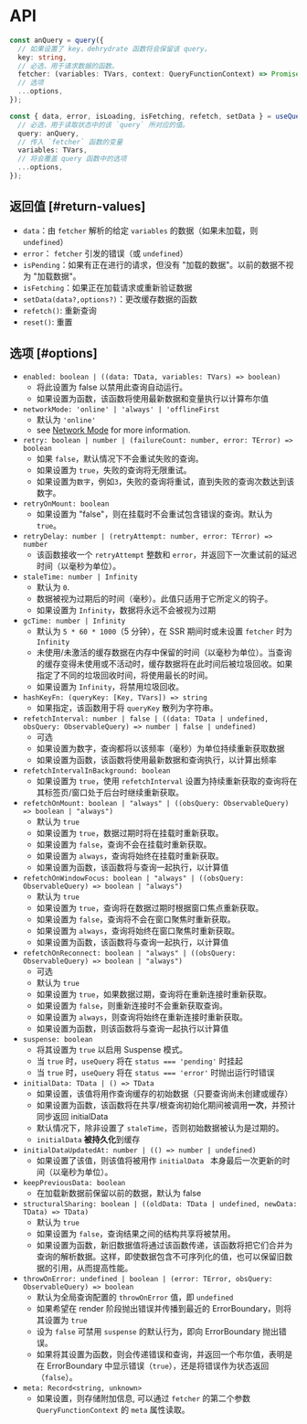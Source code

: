 # API

```ts
const anQuery = query({
  // 如果设置了 key，dehrydrate 函数将会保留该 query。
  key: string,
  // 必选，用于请求数据的函数。
  fetcher: (variables: TVars, context: QueryFunctionContext) => Promise<TData>,
  // 选项
  ...options,
});
```

```ts
const { data, error, isLoading, isFetching, refetch, setData } = useQuery({
  // 必选，用于读取状态中的该 `query` 所对应的值。
  query: anQuery,
  // 传入 `fetcher` 函数的变量
  variables: TVars,
  // 将会覆盖 query 函数中的选项
  ...options,
});
```

## 返回值 [#return-values]

- `data`：由 `fetcher` 解析的给定 `variables` 的数据（如果未加载，则 `undefined`）
- `error`： `fetcher` 引发的错误（或 `undefined`）
- `isPending`：如果有正在进行的请求，但没有 "加载的数据"。以前的数据不视为 "加载数据"。
- `isFetching`：如果正在加载请求或重新验证数据
- `setData(data?,options?)`：更改缓存数据的函数
- `refetch()`: 重新查询
- `reset()`: 重置

## 选项 [#options]

- `enabled: boolean | ((data: TData, variables: TVars) => boolean)`
  - 将此设置为 false 以禁用此查询自动运行。
  - 如果设置为函数，该函数将使用最新数据和变量执行以计算布尔值
- `networkMode: 'online' | 'always' | 'offlineFirst`
  - 默认为 `'online'`
  - see [Network Mode](../guides/network-mode) for more information.
- `retry: boolean | number | (failureCount: number, error: TError) => boolean`
  - 如果 `false`，默认情况下不会重试失败的查询。
  - 如果设置为 `true`，失败的查询将无限重试。
  - 如果设置为`数字`，例如`3`，失败的查询将重试，直到失败的查询次数达到该数字。
- `retryOnMount: boolean`
  - 如果设置为 "false"，则在挂载时不会重试包含错误的查询。默认为 `true`。
- `retryDelay: number | (retryAttempt: number, error: TError) => number`
  - 该函数接收一个 `retryAttempt` 整数和 `error`，并返回下一次重试前的延迟时间（以毫秒为单位）。
- `staleTime: number | Infinity`
  - 默认为 `0`.
  - 数据被视为过期后的时间（毫秒）。此值只适用于它所定义的钩子。
  - 如果设置为 `Infinity`，数据将永远不会被视为过期
- `gcTime: number | Infinity`
  - 默认为 `5 * 60 * 1000`（5 分钟），在 SSR 期间时或未设置 `fetcher` 时为 `Infinity`
  - 未使用/未激活的缓存数据在内存中保留的时间（以毫秒为单位）。当查询的缓存变得未使用或不活动时，缓存数据将在此时间后被垃圾回收。如果指定了不同的垃圾回收时间，将使用最长的时间。
  - 如果设置为 `Infinity`，将禁用垃圾回收。
- `hashKeyFn: (queryKey: [Key, TVars]) => string`
  - 如果指定，该函数用于将 `queryKey` 散列为字符串。
- `refetchInterval: number | false | ((data: TData | undefined, obsQuery: ObservableQuery) => number | false | undefined)`
  - 可选
  - 如果设置为数字，查询都将以该频率（毫秒）为单位持续重新获取数据
  - 如果设置为函数，该函数将使用最新数据和查询执行，以计算出频率
- `refetchIntervalInBackground: boolean`
  - 如果设置为 `true`，使用 `refetchInterval` 设置为持续重新获取的查询将在其标签页/窗口处于后台时继续重新获取。
- `refetchOnMount: boolean | "always" | ((obsQuery: ObservableQuery) => boolean | "always")`
  - 默认为 `true`
  - 如果设置为 `true`，数据过期时将在挂载时重新获取。
  - 如果设置为 `false`，查询不会在挂载时重新获取。
  - 如果设置为 `always`，查询将始终在挂载时重新获取。
  - 如果设置为函数，该函数将与查询一起执行，以计算值
- `refetchOnWindowFocus: boolean | "always" | ((obsQuery: ObservableQuery) => boolean | "always")`
  - 默认为 `true`
  - 如果设置为 `true`，查询将在数据过期时根据窗口焦点重新获取。
  - 如果设置为 `false`，查询将不会在窗口聚焦时重新获取。
  - 如果设置为 `always`，查询将始终在窗口聚焦时重新获取。
  - 如果设置为函数，该函数将与查询一起执行，以计算值
- `refetchOnReconnect: boolean | "always" | ((obsQuery: ObservableQuery) => boolean | "always")`
  - 可选
  - 默认为 `true`
  - 如果设置为 `true`，如果数据过期，查询将在重新连接时重新获取。
  - 如果设置为 `false`，则重新连接时不会重新获取查询。
  - 如果设置为 `always`，则查询将始终在重新连接时重新获取。
  - 如果设置为函数，则该函数将与查询一起执行以计算值
- `suspense: boolean`
  - 将其设置为 `true` 以启用 Suspense 模式。
  - 当 `true` 时，`useQuery` 将在 `status === 'pending'` 时挂起
  - 当 `true` 时，`useQuery` 将在 `status === 'error'` 时抛出运行时错误
- `initialData: TData | () => TData`
  - 如果设置，该值将用作查询缓存的初始数据（只要查询尚未创建或缓存）
  - 如果设置为函数，该函数将在共享/根查询初始化期间被调用**一次**，并预计同步返回 initialData
  - 默认情况下，除非设置了 `staleTime`，否则初始数据被认为是过期的。
  - `initialData` **被持久化**到缓存
- `initialDataUpdatedAt: number | (() => number | undefined)`
  - 如果设置了该值，则该值将被用作 `initialData ` 本身最后一次更新的时间（以毫秒为单位）。
- `keepPreviousData: boolean`
  - 在加载新数据前保留以前的数据，默认为 false
- `structuralSharing: boolean | ((oldData: TData | undefined, newData: TData) => TData)`
  - 默认为 `true`
  - 如果设置为 `false`，查询结果之间的结构共享将被禁用。
  - 如果设置为函数，新旧数据值将通过该函数传递，该函数将把它们合并为查询的解析数据。这样，即使数据包含不可序列化的值，也可以保留旧数据的引用，从而提高性能。
- `throwOnError: undefined | boolean | (error: TError, obsQuery: ObservableQuery) => boolean`
  - 默认为全局查询配置的 `throwOnError` 值，即 `undefined`
  - 如果希望在 render 阶段抛出错误并传播到最近的 ErrorBoundary，则将其设置为 `true`
  - 设为 `false` 可禁用 `suspense` 的默认行为，即向 ErrorBoundary 抛出错误。
  - 如果将其设置为函数，则会传递错误和查询，并返回一个布尔值，表明是在 ErrorBoundary 中显示错误（`true`），还是将错误作为状态返回（`false`）。
- `meta: Record<string, unknown>`
  - 如果设置，则存储附加信息, 可以通过 `fetcher` 的第二个参数 `QueryFunctionContext` 的 `meta` 属性读取。
